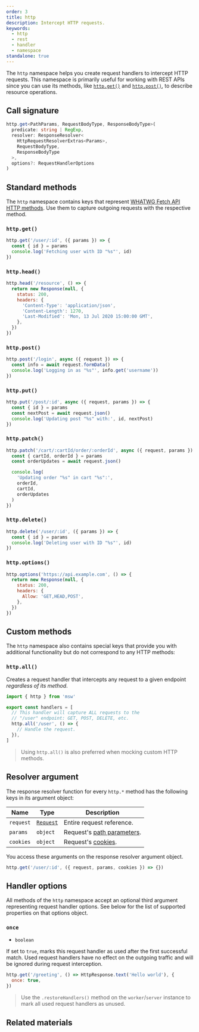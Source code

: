 ```yaml
---
order: 3
title: http
description: Intercept HTTP requests.
keywords:
  - http
  - rest
  - handler
  - namespace
standalone: true
---
```


The `http` namespace helps you create request handlers to intercept HTTP requests. This namespace is primarily useful for working with REST APIs since you can use its methods, like [`http.get()`](#httpget) and [`http.post()`](#httppost), to describe resource operations.

## Call signature

```ts
http.get<PathParams, RequestBodyType, ResponseBodyType>(
  predicate: string | RegExp,
  resolver: ResponseResolver<
    HttpRequestResolverExtras<Params>,
    RequestBodyType,
    ResponseBodyType
  >,
  options?: RequestHandlerOptions
)
```


<PageCard
  icon={CodeBracketSquareIcon}
  url="https://github.com/mswjs/msw/tree/main/src/core/http.ts"
  title="http.ts"
  description="Source code for the `http` namespace."
/>

## Standard methods

The `http` namespace contains keys that represent [WHATWG Fetch API HTTP methods](https://fetch.spec.whatwg.org/#methods). Use them to capture outgoing requests with the respective method.

### `http.get()`

```js
http.get('/user/:id', ({ params }) => {
  const { id } = params
  console.log('Fetching user with ID "%s"', id)
})
```

### `http.head()`

```js
http.head('/resource', () => {
  return new Response(null, {
    status: 200,
    headers: {
      'Content-Type': 'application/json',
      'Content-Length': 1270,
      'Last-Modified': 'Mon, 13 Jul 2020 15:00:00 GMT',
    },
  })
})
```

### `http.post()`

```js
http.post('/login', async ({ request }) => {
  const info = await request.formData()
  console.log('Logging in as "%s"', info.get('username'))
})
```

### `http.put()`

```js
http.put('/post/:id', async ({ request, params }) => {
  const { id } = params
  const nextPost = await request.json()
  console.log('Updating post "%s" with:', id, nextPost)
})
```

### `http.patch()`

```js
http.patch('/cart/:cartId/order/:orderId', async ({ request, params }) => {
  const { cartId, orderId } = params
  const orderUpdates = await request.json()

  console.log(
    'Updating order "%s" in cart "%s":',
    orderId,
    cartId,
    orderUpdates
  )
})
```

### `http.delete()`

```js
http.delete('/user/:id', ({ params }) => {
  const { id } = params
  console.log('Deleting user with ID "%s"', id)
})
```

### `http.options()`

```js
http.options('https://api.example.com', () => {
  return new Response(null, {
    status: 200,
    headers: {
      Allow: 'GET,HEAD,POST',
    },
  })
})
```

## Custom methods

The `http` namespace also contains special keys that provide you with additional functionality but do not correspond to any HTTP methods:

### `http.all()`

Creates a request handler that intercepts any request to a given endpoint _regardless of its method_.

```js
import { http } from 'msw'

export const handlers = [
  // This handler will capture ALL requests to the
  // "/user" endpoint: GET, POST, DELETE, etc.
  http.all('/user', () => {
    // Handle the request.
  }),
]
```

> Using `http.all()` is also preferred when mocking custom HTTP methods.

## Resolver argument

The response resolver function for every `http.*` method has the following keys in its argument object:

| Name      | Type                                                                  | Description                                                                       |
| --------- | --------------------------------------------------------------------- | --------------------------------------------------------------------------------- |
| `request` | [`Request`](https://developer.mozilla.org/en-US/docs/Web/API/Request) | Entire request reference.                                                         |
| `params`  | `object`                                                              | Request's [path parameters](/docs/network-behavior/rest#reading-path-parameters). |
| `cookies` | `object`                                                              | Request's [cookies](/docs/network-behavior/rest#reading-request-cookies).         |

You access these arguments on the response resolver argument object.

```js
http.get('/user/:id', ({ request, params, cookies }) => {})
```

## Handler options

All methods of the `http` namespace accept an optional third argument representing request handler options. See below for the list of supported properties on that options object.

### `once`

- `boolean`

If set to `true`, marks this request handler as used after the first successful match. Used request handlers have no effect on the outgoing traffic and will be ignored during request interception.

```js {2}
http.get('/greeting', () => HttpResponse.text('Hello world'), {
  once: true,
})
```

> Use the `.restoreHandlers()` method on the `worker`/`server` instance to mark all used request handlers as unused.

## Related materials


<PageCard
  icon={NodejsIcon}
  url="/docs/network-behavior/rest"
  title="Describing REST API"
  description="Learn about describing RESTful APIs."
/>
